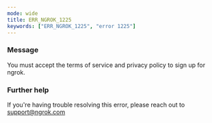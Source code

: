 ```yaml
---
mode: wide
title: ERR_NGROK_1225
keywords: ["ERR_NGROK_1225", "error 1225"]
---
```



### Message

You must accept the terms of service and privacy policy to sign up for ngrok.

<ErrorDetails />

### Further help

If you're having trouble resolving this error, please reach out to [support@ngrok.com](mailto:support@ngrok.com?subject=Help%20with%20ERR_NGROK_1225)
